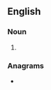 {{also|yotta-metres}}
==English==

===Noun===
{{head|en|noun form}}

# {{plural of|en|yottametre}}

===Anagrams===
* {{anagrams|en|a=aeemorsttty|yottameters}}